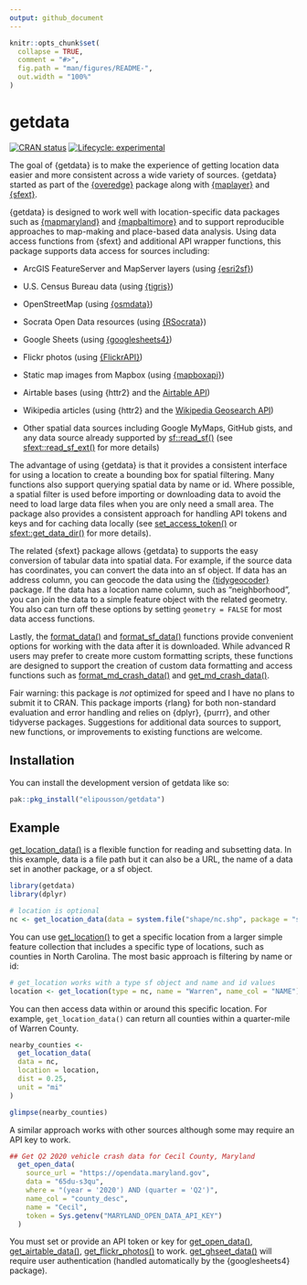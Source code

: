 ```yaml
---
output: github_document
---
```


<!-- README.md is generated from README.Rmd. Please edit that file -->

```r
knitr::opts_chunk$set(
  collapse = TRUE,
  comment = "#>",
  fig.path = "man/figures/README-",
  out.width = "100%"
)
```

# getdata

<!-- badges: start -->

[![CRAN status](https://www.r-pkg.org/badges/version/getdata)](https://CRAN.R-project.org/package=getdata) [![Lifecycle: experimental](https://img.shields.io/badge/lifecycle-experimental-orange.svg)](https://lifecycle.r-lib.org/articles/stages.html#experimental)

<!-- badges: end -->

The goal of {getdata} is to make the experience of getting location data easier and more consistent across a wide variety of sources. {getdata} started as part of the [{overedge}](https://elipousson.github.io/overedge/) package along with [{maplayer}](https://elipousson.github.io/maplayer/) and [{sfext}](https://elipousson.github.io/sfext/).

{getdata} is designed to work well with location-specific data packages such as [{mapmaryland}](https://elipousson.github.io/mapmaryland/) and [{mapbaltimore}](https://elipousson.github.io/mapbaltimore/) and to support reproducible approaches to map-making and place-based data analysis. Using data access functions from {sfext} and additional API wrapper functions, this package supports data access for sources including:

-   ArcGIS FeatureServer and MapServer layers (using [{esri2sf}](https://github.com/yonghah/esri2sf))

-   U.S. Census Bureau data (using [{tigris}](https://github.com/walkerke/tigris))

-   OpenStreetMap (using [{osmdata}](https://docs.ropensci.org/osmdata/))

-   Socrata Open Data resources (using [{RSocrata](https://github.com/Chicago/RSocrata)})

-   Google Sheets (using [{googlesheets4}](https://googlesheets4.tidyverse.org/))

-   Flickr photos (using [{FlickrAPI}](https://koki25ando.github.io/FlickrAPI/))

-   Static map images from Mapbox (using [{mapboxapi}](https://walker-data.com/mapboxapi/))

-   Airtable bases (using {httr2} and the [Airtable API](https://airtable.com/api))

-   Wikipedia articles (using {httr2} and the [Wikipedia Geosearch API](https://www.mediawiki.org/wiki/Extension:GeoData))

-   Other spatial data sources including Google MyMaps, GitHub gists, and any data source already supported by [sf::read_sf()](https://r-spatial.github.io/sf/reference/st_read.html) (see [sfext::read_sf_ext()](https://elipousson.github.io/sfext/reference/read_sf_ext.html) for more details)

The advantage of using {getdata} is that it provides a consistent interface for using a location to create a bounding box for spatial filtering. Many functions also support querying spatial data by name or id. Where possible, a spatial filter is used before importing or downloading data to avoid the need to load large data files when you are only need a small area. The package also provides a consistent approach for handling API tokens and keys and for caching data locally (see [set_access_token()](https://elipousson.github.io/getdata/reference/set_access_token.html) or [sfext::get_data_dir()](https://elipousson.github.io/sfext/reference/get_data_dir.html) for more details).

The related {sfext} package allows {getdata} to supports the easy conversion of tabular data into spatial data. For example, if the source data has coordinates, you can convert the data into an sf object. If data has an address column, you can geocode the data using the [{tidygeocoder}](https://jessecambon.github.io/tidygeocoder/) package. If the data has a location name column, such as "neighborhood", you can join the data to a simple feature object with the related geometry. You also can turn off these options by setting `geometry = FALSE` for most data access functions.

Lastly, the [format_data()](https://elipousson.github.io/getdata/reference/format_data.html) and [format_sf_data()](https://elipousson.github.io/getdata/reference/format_sf_data.html) functions provide convenient options for working with the data after it is downloaded. While advanced R users may prefer to create more custom formatting scripts, these functions are designed to support the creation of custom data formatting and access functions such as [format_md_crash_data()](https://elipousson.github.io/mapmaryland/reference/format_md_sf.html) and [get_md_crash_data()](https://elipousson.github.io/mapmaryland/reference/get_md_open_data.html).

Fair warning: this package is *not* optimized for speed and I have no plans to submit it to CRAN. This package imports {rlang} for both non-standard evaluation and error handling and relies on {dplyr}, {purrr}, and other tidyverse packages. Suggestions for additional data sources to support, new functions, or improvements to existing functions are welcome.

## Installation

You can install the development version of getdata like so:

``` r
pak::pkg_install("elipousson/getdata")
```

## Example

[get_location_data()](https://elipousson.github.io/getdata/reference/get_location_data.html) is a flexible function for reading and subsetting data. In this example, data is a file path but it can also be a URL, the name of a data set in another package, or a sf object.

```r
library(getdata)
library(dplyr)

# location is optional
nc <- get_location_data(data = system.file("shape/nc.shp", package = "sf"))
```

You can use [get_location()](https://elipousson.github.io/getdata/reference/) to get a specific location from a larger simple feature collection that includes a specific type of locations, such as counties in North Carolina. The most basic approach is filtering by name or id:

```r
# get_location works with a type sf object and name and id values
location <- get_location(type = nc, name = "Warren", name_col = "NAME")
```

You can then access data within or around this specific location. For example, `get_location_data()` can return all counties within a quarter-mile of Warren County.

```r
nearby_counties <-
  get_location_data(
  data = nc,
  location = location,
  dist = 0.25,
  unit = "mi"
)

glimpse(nearby_counties)
```

A similar approach works with other sources although some may require an API key to work.

```r
## Get Q2 2020 vehicle crash data for Cecil County, Maryland
  get_open_data(
    source_url = "https://opendata.maryland.gov",
    data = "65du-s3qu",
    where = "(year = '2020') AND (quarter = 'Q2')",
    name_col = "county_desc",
    name = "Cecil",
    token = Sys.getenv("MARYLAND_OPEN_DATA_API_KEY")
  )
```

You must set or provide an API token or key for [get_open_data()](https://elipousson.github.io/getdata/reference/get_open_data.html), [get_airtable_data()](https://elipousson.github.io/getdata/reference/get_airtable_data.html), [get_flickr_photos()](https://elipousson.github.io/getdata/reference/get_flickr_photos.html) to work. [get_ghseet_data()](https://elipousson.github.io/getdata/reference/get_gsheet_data.html) will require user authentication (handled automatically by the {googlesheets4} package).
